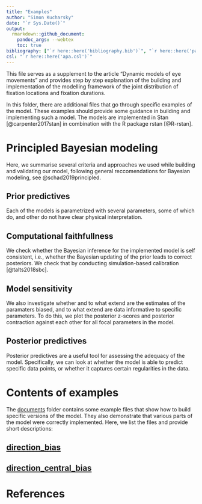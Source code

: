 ```yaml
---
title: "Examples"
author: "Simon Kucharsky"
date: "`r Sys.Date()`"
output: 
  rmarkdown::github_document:
    pandoc_args: --webtex
    toc: true
bibliography: ["`r here::here('bibliography.bib')`", "`r here::here('packages.bib')`"]
csl: "`r here::here('apa.csl')`"
---
```


This file serves as a supplement to the article "Dynamic models of eye movements" and provides step by step explanation of the building and implementation of the modelling framework of the joint distribution of fixation locations and fixation durations.

In this folder, there are additional files that go through specific examples of the model. These examples should provide some guidance in building and implementing such a model. The models are implemented in Stan [@carpenter2017stan] in combination with the R package rstan [@R-rstan].

# Principled Bayesian modeling

Here, we summarise several criteria and approaches we used while building and validating our model, following general reccomendations for Bayesian modeling, see @schad2019principled.

## Prior predictives

Each of the models is parametrized with several parameters, some of which do, and other do not have clear physical interpretation. 

## Computational faithfullness

We check whether the Bayesian inference for the implemented model is self consistent, i.e., whether the Bayesian updating of the prior leads to correct posteriors. We check that by conducting simulation-based calibration [@talts2018sbc].

## Model sensitivity

We also investigate whether and to what extend are the estimates of the paramaters biased, and to what extend are data informative to specific parameters. To do this, we plot the posterior z-scores and posterior contraction against each other for all focal parameters in the model.

## Posterior predictives

Posterior predictives are a useful tool for assessing the adequacy of the model. Specifically, we can look at whether the model is able to predict specific data points, or whether it captures certain regularities in the data.

# Contents of examples

The [documents](documents/) folder contains some example files that show how to build specific versions of the model. They also demonstrate that various parts of the model were correctly implemented. Here, we list the files and provide short descriptions:

## [direction_bias](documents/direction_bias.md/)

## [direction_central_bias](documents/direction_central_bias.md)


# References
